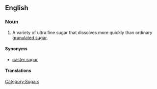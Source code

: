 ==English==

===Noun===
{{en-noun|sg=[[berry]] [[sugar]]|-}}

# A variety of ultra fine sugar that dissolves more quickly than ordinary [[granulated sugar]].

====Synonyms====
* [[caster sugar]]

====Translations====
{{trans-see|caster sugar}}

{{anagrams:en/abegrrrsuy}}
[[Category:Sugars]]